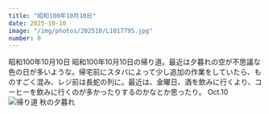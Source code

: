 ```yaml
---
title: "昭和100年10月10日"
date: 2025-10-10
image: "/img/photos/202510/L1017795.jpg"
number: 0
---
```




<Sheet bkg="#123123" color="#fff">
  <Title
    level={1}
    color="#fff"
    size="md"
    row="10">FRIDAY NIGHT</Title>
  <RunningHead>昭和100年10月10日</RunningHead>
  <Caption color="#fff" position="bottom-right">
    昭和100年10月10日の帰り道。最近は夕暮れの空が不思議な色の日が多いような。帰宅前にスタバによって少し追加の作業をしていたら、ものすごく混み、レジ前は長蛇の列に。最近は、金曜日、酒を飲みに行くより、コーヒーを飲みに行くのが多かったりするのかなとか思ったり。
  </Caption>
  <Nombre position="bottom-left">Oct.10</Nombre>
  <Image src="/img/photos/202510/L1017795.jpg" alt="帰り道 秋の夕暮れ" size="full" />
</Sheet>
